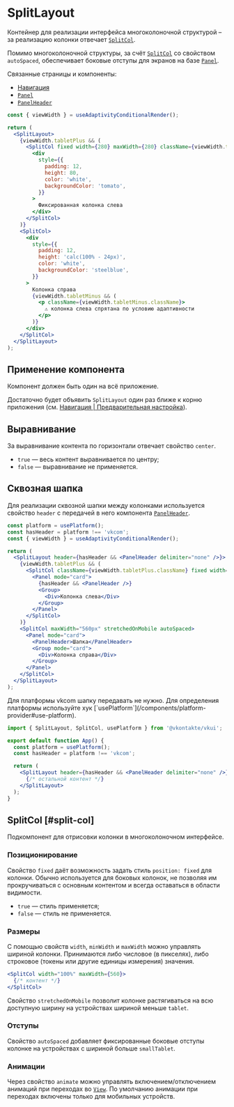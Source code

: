 <Overview>

# SplitLayout

Контейнер для реализации интерфейса многоколоночной структурой – за реализацию колонки отвечает [`SplitCol`](#split-col).

Помимо многоколоночной структуры, за счёт [`SplitCol`](#split-col) со свойством `autoSpaced`, обеспечивает боковые отступы для
экранов на базе [`Panel`](/components/panel).

Связанные страницы и компоненты:

- [Навигация](/overview/navigation)
- [`Panel`](/components/panel)
- [`PanelHeader`](/components/panel-header)

</Overview>


<Playground Wrapper={FixedLayoutWrapper}>

```jsx
const { viewWidth } = useAdaptivityConditionalRender();

return (
  <SplitLayout>
    {viewWidth.tabletPlus && (
      <SplitCol fixed width={280} maxWidth={280} className={viewWidth.tabletPlus.className}>
        <div
          style={{
            padding: 12,
            height: 80,
            color: 'white',
            backgroundColor: 'tomato',
          }}
        >
          Фиксированная колонка слева
        </div>
      </SplitCol>
    )}
    <SplitCol>
      <div
        style={{
          padding: 12,
          height: 'calc(100% - 24px)',
          color: 'white',
          backgroundColor: 'steelblue',
        }}
      >
        Колонка справа
        {viewWidth.tabletMinus && (
          <p className={viewWidth.tabletMinus.className}>
            ⚠️ колонка слева спрятана по условию адаптивности
          </p>
        )}
      </div>
    </SplitCol>
  </SplitLayout>
);
```

</Playground>

## Применение компонента

<Callout>Компонент должен быть один на всё приложение.</Callout>

Достаточно будет объявить `SplitLayout` один раз ближе к корню приложения (см. [Навигация | Предварительная настройка](/overview/navigation#initial-setup)).

## Выравнивание

За выравнивание контента по горизонтали отвечает свойство `center`.

- `true` — весь контент выравнивается по центру;
- `false` — выравнивание не применяется.

## Сквозная шапка

Для реализации сквозной шапки между колонками используется свойство `header` с передачей в него компонента [`PanelHeader`](/components/panel-header).

<Playground Wrapper={FixedLayoutWrapper}>

```jsx
const platform = usePlatform();
const hasHeader = platform !== 'vkcom';
const { viewWidth } = useAdaptivityConditionalRender();

return (
  <SplitLayout header={hasHeader && <PanelHeader delimiter="none" />}>
    {viewWidth.tabletPlus && (
      <SplitCol className={viewWidth.tabletPlus.className} fixed width={280} maxWidth={280}>
        <Panel mode="card">
          {hasHeader && <PanelHeader />}
          <Group>
            <Div>Колонка слева</Div>
          </Group>
        </Panel>
      </SplitCol>
    )}
    <SplitCol maxWidth="560px" stretchedOnMobile autoSpaced>
      <Panel mode="card">
        <PanelHeader>Шапка</PanelHeader>
        <Group mode="card">
          <Div>Колонка справа</Div>
        </Group>
      </Panel>
    </SplitCol>
  </SplitLayout>
);
```

</Playground>

<Callout>
Для платформы vkcom шапку передавать не нужно. Для определения платформы используйте хук [`usePlatform`](/components/platform-provider#use-platform).

```jsx showLineNumbers filename="src/App.tsx"
import { SplitLayout, SplitCol, usePlatform } from '@vkontakte/vkui';

export default function App() {
  const platform = usePlatform();
  const hasHeader = platform !== 'vkcom';

  return (
    <SplitLayout header={hasHeader && <PanelHeader delimiter="none" />}>
      {/* остальной контент */}
    </SplitLayout>
  );
}
```

</Callout>

## SplitCol [#split-col]

Подкомпонент для отрисовки колонки в многоколоночном интерфейсе.

### Позиционирование

Свойство `fixed` даёт возможность задать стиль `position: fixed` для колонки.
Обычно используется для боковых колонок, не позволяя им прокручиваться с основным контентом и всегда оставаться в области видимости.

- `true` — стиль применяется;
- `false` — стиль не применяется.

### Размеры

С помощью свойств `width`, `minWidth` и `maxWidth` можно управлять шириной колонки. Принимаются либо числовое (в пикселях), либо
строковое (токены или другие единицы измерения) значения.

```jsx
<SplitCol width="100%" maxWidth={560}>
  {/* контент */}
</SplitCol>
```

Свойство `stretchedOnMobile` позволит колонке растягиваться на всю доступную ширину на устройствах шириной меньше `tablet`.

### Отступы

Свойство `autoSpaced` добавляет фиксированные боковые отступы колонке на устройствах с шириной больше `smallTablet`.

### Анимации

Через свойство `animate` можно управлять включением/отключением анимаций при переходах во [`View`](/components/view). По умолчанию
анимации при переходах включены только для мобильных устройств.
